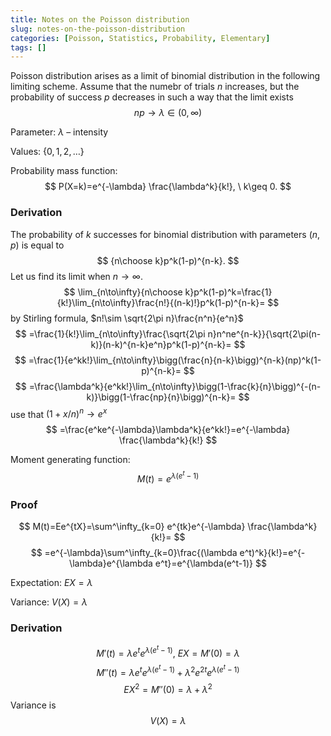 ```yaml
---
title: Notes on the Poisson distribution
slug: notes-on-the-poisson-distribution
categories: [Poisson, Statistics, Probability, Elementary]
tags: []
---
```


Poisson distribution arises as a limit of binomial distribution in the following limiting scheme. Assume that the numebr of trials $n$ increases, but the probability of success $p$ decreases in such a way that the limit exists
$$
np\to \lambda\in (0,\infty)
$$ 

Parameter: $\lambda$ -- intensity

Values: $\{0,1,2,\ldots\}$


Probability mass function:
$$
P(X=k)=e^{-\lambda} \frac{\lambda^k}{k!}, \ k\geq 0.
$$

### Derivation

The probability of $k$ successes for binomial distribution with parameters $(n,p)$ is equal to 
$$
{n\choose k}p^k(1-p)^{n-k}.
$$
Let us find its limit when $n\to \infty.$ 
$$
\lim_{n\to\infty}{n\choose k}p^k(1-p)^k=\frac{1}{k!}\lim_{n\to\infty}\frac{n!}{(n-k)!}p^k(1-p)^{n-k}=
$$
by Stirling formula, $n!\sim \sqrt{2\pi n}\frac{n^n}{e^n}$
$$
=\frac{1}{k!}\lim_{n\to\infty}\frac{\sqrt{2\pi n}n^ne^{n-k}}{\sqrt{2\pi(n-k)}(n-k)^{n-k}e^n}p^k(1-p)^{n-k}=
$$
$$
=\frac{1}{e^kk!}\lim_{n\to\infty}\bigg(\frac{n}{n-k}\bigg)^{n-k}(np)^k(1-p)^{n-k}=
$$
$$
=\frac{\lambda^k}{e^kk!}\lim_{n\to\infty}\bigg(1-\frac{k}{n}\bigg)^{-(n-k)}\bigg(1-\frac{np}{n}\bigg)^{n-k}=
$$
use that $(1+x/n)^n\to e^x$ 
$$
=\frac{e^ke^{-\lambda}\lambda^k}{e^kk!}=e^{-\lambda} \frac{\lambda^k}{k!}
$$


Moment generating function:
$$
M(t)=e^{\lambda(e^t-1)}
$$


### Proof

$$
M(t)=Ee^{tX}=\sum^\infty_{k=0} e^{tk}e^{-\lambda} \frac{\lambda^k}{k!}=
$$
$$
=e^{-\lambda}\sum^\infty_{k=0}\frac{(\lambda e^t)^k}{k!}=e^{-\lambda}e^{\lambda e^t}=e^{\lambda(e^t-1)}
$$

Expectation: $EX=\lambda$

Variance: $V(X)=\lambda$

### Derivation

$$
M'(t)=\lambda e^t e^{\lambda(e^t-1)}, \ EX=M'(0)=\lambda
$$
$$
M''(t)=\lambda e^t e^{\lambda(e^t-1)}+\lambda^2 e^{2t} e^{\lambda(e^t-1)}
$$
$$
EX^2=M''(0)=\lambda+\lambda^2
$$
Variance is 
$$
V(X)=\lambda
$$

